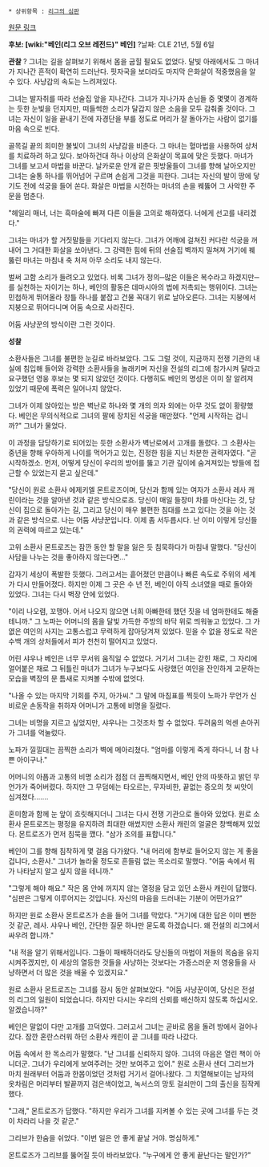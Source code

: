  * 상위항목 : [[리그의 심판]]

[http://na.leagueoflegends.com/board/showthread.php?t=732870 원문 링크]

'''후보: [wiki:"베인(리그 오브 레전드)" 베인]'''
?날짜: CLE 21년, 5월 6일

'''관찰'''
?
그녀는 길을 살펴보기 위해서 몸을 굽힐 필요도 없었다. 달빛 아래에서도 그 마녀가 지나간 흔적이 확연히 드러난다. 핏자국을 보더라도 마지막 은화살이 적중했음을 알 수 있다. 사냥감의 속도는 느려져있다.

그녀는 발자취를 따라 선술집 앞을 지나간다. 그녀가 지나가자 손님들 중 몇몇이 경계하는 듯한 눈빛을 던지지만, 떠들썩한 소리가 달갑지 않은 소음을 모두 감춰줄 것이다. 그녀는 자신이 일을 끝내기 전에 자경단을 부를 정도로 머리가 잘 돌아가는 사람이 없기를 마음 속으로 빈다.

골목길 끝의 희미한 불빛이 그녀의 사냥감을 비춘다. 그 마녀는 혈마법을 사용하여 상처를 치료하려 하고 있다. 보아하건대 하나 이상의 은화살이 목표에 맞은 듯했다. 마녀가 그녀를 보고서 마법을 바꾼다. 날카로운 안개 같은 핏방울들이 그녀를 향해 날아오지만 그녀는 술통 하나를 뛰어넘어 구르며 손쉽게 그것을 피한다. 그녀는 자신의 발이 땅에 닿기도 전에 석궁을 들어 쏜다. 화살은 마법을 시전하는 마녀의 손을 꿰뚫어 그 사악한 주문을 멈춘다.

"헤일리 매너, 너는 흑마술에 빠져 다른 이들을 고의로 해하였다. 너에게 선고를 내리겠다."

그녀는 마녀가 할 거짓말들을 기다리지 않는다. 그녀가 어깨에 걸쳐진 커다란 석궁을 꺼내어 그 거대한 화살을 쏘아낸다. 그 강력한 힘에 뒤의 선술집 벽까지 밀쳐져 거기에 꿰뚫린 마녀는 마침내 축 처져 아무 소리도 내지 않는다.

벌써 고함 소리가 들려오고 있었다. 비록 그녀가 정의─많은 이들은 복수라고 하겠지만─를 실천하는 자이기는 하나, 베인의 활동은 데마시아의 법에 저촉되는 행위이다. 그녀는 민첩하게 뛰어올라 창틀 하나를 붙잡고 건물 꼭대기 위로 날아오른다. 그녀는 지붕에서 지붕으로 뛰어다니며 어둠 속으로 사라진다.

어둠 사냥꾼의 방식이란 그런 것이다.

'''성찰'''

소환사들은 그녀를 불편한 눈길로 바라보았다. 그도 그럴 것이, 지금까지 전쟁 기관의 내실에 침입해 들어와 강력한 소환사들을 놀래키며 자신을 전설의 리그에 참가시켜 달라고 요구했던 영웅 후보는 몇 되지 않았던 것이다. 다행히도 베인의 명성은 이미 잘 알려져 있었기 때문에 폭력은 일어나지 않았다.

그녀가 이제 앉아있는 방은 벽난로 하나와 몇 개의 의자 외에는 아무 것도 없이 황량했다. 베인은 무의식적으로 그녀의 팔에 장치된 석궁을 매만졌다. "언제 시작하는 겁니까?" 그녀가 물었다.

이 과정을 담당하기로 되어있는 듯한 소환사가 벽난로에서 고개를 돌렸다. 그 소환사는 중년을 향해 우아하게 나이를 먹어가고 있는, 진정한 힘을 지닌 차분한 권력자였다. "곧 시작하겠소. 먼저, 어떻게 당신이 우리의 방어를 뚫고 기관 깊이에 숨겨져있는 방들에 접근할 수 있었는지 묻고 싶은데."

"당신이 원로 소환사 에제키엘 몬트로즈이며, 당신과 함께 있는 여자가 소환사 레사 캐린이라는 것을 알아낸 것과 같은 방식으로죠. 당신이 매일 들장미 차를 마신다는 것, 당신이 집으로 돌아가는 길, 그리고 당신이 매우 불편한 침대를 쓰고 있다는 것을 아는 것과 같은 방식으로. 나는 어둠 사냥꾼입니다. 이제 좀 서두릅시다. 난 이미 이렇게 당신들의 권력에 따르고 있는데."

고위 소환사 몬트로즈는 잠깐 동안 할 말을 잃은 듯 침묵하다가 마침내 말했다. "당신이 사담을 나누는 것을 좋아하지 않는다면…"

갑자기 세상이 폭발한 듯했다. 그러고서는 흩어졌던 만큼이나 빠른 속도로 주위의 세계가 다시 만들어졌다. 하지만 이제 그 곳은 수 년 전, 베인이 아직 소녀였을 때로 돌아와 있었다. 그녀는 다시 벽장 안에 있었다.

"이리 나오렴, 꼬맹아. 어서 나오지 않으면 너희 아빠한테 했던 짓을 네 엄마한테도 해줄 테니까." 그 노파는 어머니의 몸을 달빛 가득한 주방의 바닥 위로 띄워놓고 있었다. 그 가엾은 여인의 사지는 고통스럽고 무력하게 잡아당겨져 있었다. 믿을 수 없을 정도로 작은 수백 개의 상처들에서 피가 천천히 떨어지고 있었다.

어린 샤우나 베인은 너무 무서워 움직일 수 없었다. 거기서 그녀는 갇힌 채로, 그 자리에 얼어붙은 채로 그 뒤틀린 마녀가 그녀가 누구보다도 사랑했던 여인을 잔인하게 고문하는 모습을 벽장의 문 틈새로 지켜볼 수밖에 없엇다.

"나올 수 있는 마지막 기회를 주지, 아가씨." 그 말에 마침표를 찍듯이 노파가 무언가 신비로운 손동작을 취하자 어머니가 고통에 비명을 질렀다.

그녀는 비명을 지르고 싶었지만, 샤우나는 그것조차 할 수 없었다. 두려움의 억센 손아귀가 그녀를 억눌렀다.

노파가 낄낄대는 끔찍한 소리가 벽에 메아리쳤다. "엄마를 이렇게 죽게 하다니, 너 참 나쁜 아이구나."

어머니의 아픔과 고통의 비명 소리가 점점 더 끔찍해지면서, 베인 안의 따뜻하고 밝던 무언가가 죽어버렸다. 하지만 그 무덤에는 타오르는, 무자비한, 끝없는 증오의 첫 씨앗이 심겨졌다…….

혼미함과 함께 눈 앞이 흐릿해지더니 그녀는 다시 전쟁 기관으로 돌아와 있었다. 원로 소환사 몬트로즈는 평정을 유지하려 최대한 애썼지만 소환사 캐린의 얼굴은 창백해져 있었다. 몬트로즈가 먼저 침묵을 깼다. "삼가 조의를 표합니다."

베인이 그를 향해 침착하게 몇 걸음 다가왔다. "내 머리에 함부로 들어오지 않는 게 좋을 겁니다, 소환사." 그녀가 놀라울 정도로 흔들림 없는 목소리로 말했다. "어둠 속에서 뭐가 나타날지 알고 싶지 않을 테니까."

"그렇게 해야 해요." 작은 몸 안에 꺼지지 않는 열정을 담고 있던 소환사 캐린이 답했다. "심판은 그렇게 이루어지는 것입니다. 자신의 마음을 드러내는 기분이 어떤가요?"

하지만 원로 소환사 몬트로즈가 손을 들어 그녀를 막았다. "거기에 대한 답은 이미 뻔한 것 같군, 레사. 샤우나 베인, 간단한 질문 하나만 묻도록 하겠습니다. 왜 전설의 리그에서 싸우려 합니까."

"내 적을 알기 위해서입니다. 그들이 패배하더라도 당신들의 마법이 저들의 목숨을 유지시켜주겠지만, 이 세상의 열등한 것들을 사냥하는 것보다는 가증스러운 저 영웅들을 사냥하면서 더 많은 것을 배울 수 있겠지요."

원로 소환사 몬트로즈는 그녀를 잠시 동안 살펴보았다. "어둠 사냥꾼이여, 당신은 전설의 리그의 일원이 되었습니다. 하지만 다시는 우리의 신뢰를 배신하지 않도록 하십시오. 알겠습니까?"

베인은 말없이 다만 고개를 끄덕였다. 그러고서 그녀는 곧바로 몸을 돌려 방에서 걸어나갔다. 잠깐 혼란스러워 하던 소환사 캐린이 곧 그녀를 따라 나갔다.

어둠 속에서 한 목소리가 말했다. "난 그녀를 신뢰하지 않아. 그녀의 마음은 열린 책이 아니더군. 그녀가 우리에게 보여주려는 것만 보여주고 있어." 원로 소환사 샌더 그리브가 마치 원래부터 어둠과 한몸이었던 것처럼 거기서 걸어나왔다. 그 치열해보이는 남자의 옷차림은 머리부터 발끝까지 검은색이었고, 녹서스의 망토 걸쇠만이 그의 출신을 짐작케 했다.

"그래," 몬트로즈가 답했다. "하지만 우리가 그녀를 지켜볼 수 있는 곳에 그녀를 두는 것이 차라리 나을 것 같군."

그리브가 한숨을 쉬었다. "이번 일은 안 좋게 끝날 거야. 명심하게."

몬트로즈가 그리브를 뚫어질 듯이 바라보았다. "누구에게 안 좋게 끝난다는 말인가?"
